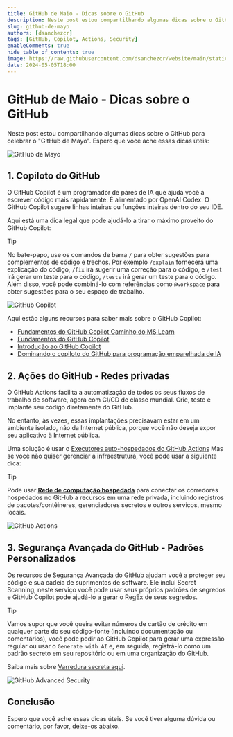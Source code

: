 ```yaml
---
title: GitHub de Maio - Dicas sobre o GitHub
description: Neste post estou compartilhando algumas dicas sobre o GitHub para celebrar o "GitHub de Maio".
slug: github-de-mayo
authors: [dsanchezcr]
tags: [GitHub, Copilot, Actions, Security]
enableComments: true
hide_table_of_contents: true
image: https://raw.githubusercontent.com/dsanchezcr/website/main/static/img/GitHubdeMayo.png
date: 2024-05-05T18:00
---
```


# GitHub de Maio - Dicas sobre o GitHub

Neste post estou compartilhando algumas dicas sobre o GitHub para celebrar o "GitHub de Mayo". Espero que você ache essas dicas úteis:

<!--truncate-->

![GitHub de Mayo](pathname:///img/GitHubdeMayo.png)

## 1. Copiloto do GitHub

O GitHub Copilot é um programador de pares de IA que ajuda você a escrever código mais rapidamente. É alimentado por OpenAI Codex. O GitHub Copilot sugere linhas inteiras ou funções inteiras dentro do seu IDE.

Aqui está uma dica legal que pode ajudá-lo a tirar o máximo proveito do GitHub Copilot:

> [!TIP]
> No bate-papo, use os comandos de barra `/` para obter sugestões para complementos de código e trechos. Por exemplo `/explain` fornecerá uma explicação do código, `/fix` irá sugerir uma correção para o código, e `/test` irá gerar um teste para o código, `/tests` irá gerar um teste para o código.
> Além disso, você pode combiná-lo com referências como `@workspace` para obter sugestões para o seu espaço de trabalho.

![GitHub Copilot](pathname:///img/GitHubDeMayo/GitHubCopilotTip.jpg)

Aqui estão alguns recursos para saber mais sobre o GitHub Copilot:

*   [Fundamentos do GitHub Copilot Caminho do MS Learn](https://learn.microsoft.com/training/paths/copilot)
*   [Fundamentos do GitHub Copilot](https://resources.github.com/learn/pathways/copilot/essentials/essentials-of-github-copilot)
*   [Introdução ao GitHub Copilot](https://www.youtube.com/playlist?list=PLlrxD0HtieHgr23PS05FIncnih4dH9Na5)
*   [Dominando o copiloto do GitHub para programação emparelhada de IA](https://github.com/microsoft/Mastering-GitHub-Copilot-for-Paired-Programming)

## 2. Ações do GitHub - Redes privadas

O GitHub Actions facilita a automatização de todos os seus fluxos de trabalho de software, agora com CI/CD de classe mundial. Crie, teste e implante seu código diretamente do GitHub.

No entanto, às vezes, essas implantações precisavam estar em um ambiente isolado, não da Internet pública, porque você não deseja expor seu aplicativo à Internet pública.

Uma solução é usar o [Executores auto-hospedados do GitHub Actions](https://docs.github.com/pt/actions/hosting-your-own-runners/managing-self-hosted-runners/about-self-hosted-runners) Mas se você não quiser gerenciar a infraestrutura, você pode usar a siguiente dica:

> [!TIP]
> Pode usar **[Rede de computação hospedada](https://docs.github.com/pt/actions/using-github-hosted-runners/connecting-to-a-private-network/about-private-networking-with-github-hosted-runners)** para conectar os corredores hospedados no GitHub a recursos em uma rede privada, incluindo registros de pacotes/contêineres, gerenciadores secretos e outros serviços, mesmo locais.

![GitHub Actions](pathname:///img/GitHubDeMayo/GitHubActionsVnet.jpg)

## 3. Segurança Avançada do GitHub - Padrões Personalizados

Os recursos de Segurança Avançada do GitHub ajudam você a proteger seu código e sua cadeia de suprimentos de software. Ele inclui Secret Scanning, neste serviço você pode usar seus próprios padrões de segredos e GitHub Copilot pode ajudá-lo a gerar o RegEx de seus segredos.

> [!TIP]
> Vamos supor que você queira evitar números de cartão de crédito em qualquer parte do seu código-fonte (incluindo documentação ou comentários), você pode pedir ao GitHub Copilot para gerar uma expressão regular ou usar o `Generate with AI` e, em seguida, registrá-lo como um padrão secreto em seu repositório ou em uma organização do GitHub.

Saiba mais sobre [Varredura secreta aqui](https://docs.github.com/en/code-security/secret-security/about-secret-scanning).

![GitHub Advanced Security](pathname:///img/GitHubDeMayo/GitHubAdvancedSecurityTip.jpg)

## Conclusão

Espero que você ache essas dicas úteis. Se você tiver alguma dúvida ou comentário, por favor, deixe-os abaixo.